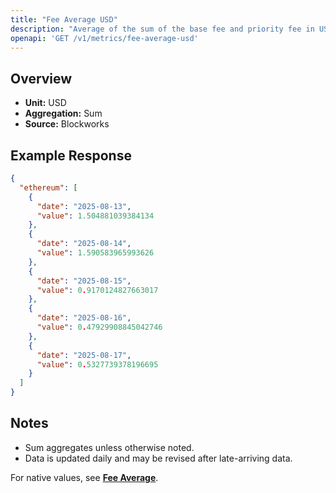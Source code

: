```yaml
---
title: "Fee Average USD"
description: "Average of the sum of the base fee and priority fee in USD that day"
openapi: 'GET /v1/metrics/fee-average-usd'
---
```


## Overview

- **Unit:** USD
- **Aggregation:** Sum
- **Source:** Blockworks

## Example Response

```json
{
  "ethereum": [
    {
      "date": "2025-08-13",
      "value": 1.504881039384134
    },
    {
      "date": "2025-08-14",
      "value": 1.590583965993626
    },
    {
      "date": "2025-08-15",
      "value": 0.9170124827663017
    },
    {
      "date": "2025-08-16",
      "value": 0.47929908845042746
    },
    {
      "date": "2025-08-17",
      "value": 0.5327739378196695
    }
  ]
}
```

## Notes
- Sum aggregates unless otherwise noted.
- Data is updated daily and may be revised after late-arriving data.


<Note>For native values, see **[Fee Average](./fee-average)**.</Note>